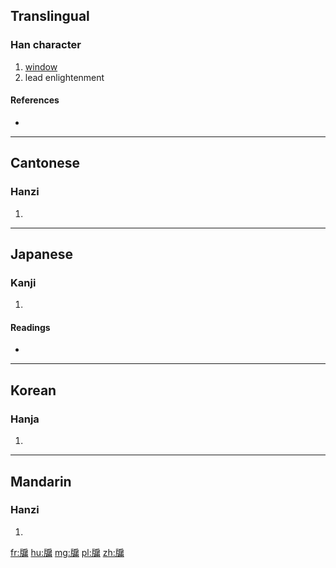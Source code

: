 ==Translingual==

===Han character===
{{Han char|rn=91|rad=片|as=11|sn=15|four=2002<sub>7</sub>|canj=中中竹尸月 (LLHSB), 中中戈尸月 (LLISB), 中弓竹尸月 (LNHSB), 中弓戈尸月 (LNISB)}}

# [[window]]
# lead enlightenment

====References====
* {{Han ref|kx=0694.180|dkj=19890|dj=1107.240|hdz=32020.090|uh=7256|ud=29270|bh=BCF8|bd=48376}}

----

==Cantonese==

===Hanzi===
{{yue-hanzi|jyut=|y=yau5}}

# {{defn|lang=yue|sort=片11}}

----

==Japanese==

===Kanji===
{{ja-kanji|grade=|rs=片11}}

# {{defn|lang=ja|sort=片11}}

====Readings====
* {{ja-readings|on=[[ゆう]] (yū), [[ゆ]] (yu)|kun=[[まど]] (mado)}}

----

==Korean==

===Hanja===
{{ko-hanja|hangeul=유|eumhun=|rv=yu|mr=yu|y=yu}}

# {{defn|lang=ko|sort=片11}}

----

==Mandarin==

===Hanzi===
{{cmn-hanzi|pin=[[yà]] ([[ya4]]), [[yǒu]] ([[you3]])|wg=ya<sup>4</sup>, yu<sup>3</sup>}}

# {{defn|lang=cmn|sort=片11}}

[[fr:牖]]
[[hu:牖]]
[[mg:牖]]
[[pl:牖]]
[[zh:牖]]